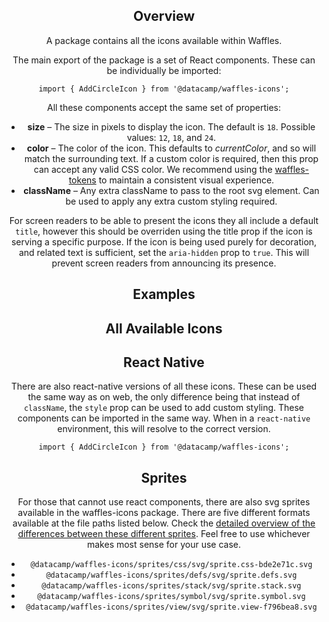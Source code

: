 


<Header
  pageTitle="Icons"
  overview="Icons are used to visually communicate core parts of the product, available actions, and common interaction patterns that are available."
/>

<Section>

## Overview

A package contains all the icons available within Waffles.

The main export of the package is a set of React components. These can be individually be imported:

```
import { AddCircleIcon } from '@datacamp/waffles-icons';
```

All these components accept the same set of properties:

- **size** – The size in pixels to display the icon. The default is `18`. Possible values: `12`, `18`, and `24`.
- **color** – The color of the icon. This defaults to *currentColor*, and so will match the surrounding text. If a custom color is required, then this prop can accept any valid CSS color. We recommend using the [waffles-tokens](/components/tokens) to maintain a consistent visual experience.
- **className** – Any extra className to pass to the root svg element. Can be used to apply any extra custom styling required.

For screen readers to be able to present the icons they all include a default `title`, however this should be overriden using the title prop if the icon is serving a specific purpose. If the icon is being used purely for decoration, and related text is sufficient, set the `aria-hidden` prop to `true`. This will prevent screen readers from announcing its presence.

</Section>

<Section>

## Examples

<Example title="Regular" path="icons/regular" >
  <Regular />
</Example>

<Example title="Customized" path="icons/customized">
  <Customized />
</Example>

</Section>

<Section>

## All Available Icons

<AllIconsGrid />

</Section>

<Section>

## React Native

There are also react-native versions of all these icons. These can be used the same way as on web, the only difference being that instead of `className`, the `style` prop can be used to add custom styling. These components can be imported in the same way. When in a `react-native` environment, this will resolve to the correct version.

```
import { AddCircleIcon } from '@datacamp/waffles-icons';
```

</Section>

<Section>

## Sprites

For those that cannot use react components, there are also svg sprites available in the waffles-icons package. There are five different formats available at the file paths listed below. Check the [detailed overview of the differences between these different sprites](https://github.com/svg-sprite/svg-sprite/blob/HEAD/docs/configuration.md#output-modes). Feel free to use whichever makes most sense for your use case.

- `@datacamp/waffles-icons/sprites/css/svg/sprite.css-bde2e71c.svg`
- `@datacamp/waffles-icons/sprites/defs/svg/sprite.defs.svg`
- `@datacamp/waffles-icons/sprites/stack/svg/sprite.stack.svg`
- `@datacamp/waffles-icons/sprites/symbol/svg/sprite.symbol.svg`
- `@datacamp/waffles-icons/sprites/view/svg/sprite.view-f796bea8.svg`

</Section>
